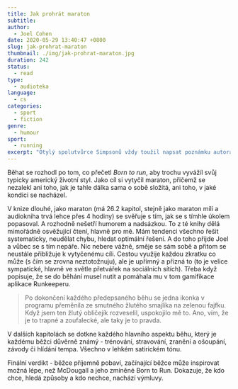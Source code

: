 ```yaml
---
title: Jak prohrát maraton
subtitle:
author:
  - Joel Cohen
date: 2020-05-29 13:40:47 +0800
slug: jak-prohrat-maraton
thumbnail: ./img/jak-prohrat-maraton.jpg
duration: 242
status:
  - read
type:
  - audioteka
language:
  - cs
categories:
  - sport
  - fiction
genre:
  - humour
sport:
  - running
excerpt: "Otylý spolutvůrce Simpsonů vždy toužil napsat poznámku autora. Musil kvůli tomu ale nejdříve splodit knihy. Spolu s tím se rozhodl uběhnout maraton, což do sebe pěkně zapadlo. Svou strastiplnou cestu zanamenal a čtenáři říká - &bdquo;když jsem to zvládl i já, představte si, co teprve dokážete vy!&ldquo;"
---
```


Běhat se rozhodl po tom, co přečetl <em>Born to run</em>, aby trochu vyvážil svůj typicky americký životní styl. Jako cíl si vytyčil maraton, přičemž se nezalekl ani toho, jak je tahle dálka sama o sobě složitá, ani toho, v jaké kondici se nacházel.

V knize dlouhé, jako maraton (má 26.2 kapitol, stejně jako maraton mílí a audiokniha trvá lehce přes 4 hodiny) se svěřuje s tím, jak se s tímhle úkolem popasoval. A rozhodně nešetří humorem a nadsázkou. To z té knihy dělá mimořádně osvěžující čtení, hlavně pro mě. Mám tendenci všechno řešit systematicky, neudělat chybu, hledat optimální řešení. A do toho přijde Joel a vůbec se s tím nepáře. Nic nebere vážně, směje se sám sobě a přitom se neustále přibližuje k vytyčenému cíli. Cestou využije každou zkratku co může (s čím se zrovna neztotožnuju), ale je upřímný a přizná to (to je velice sympatické, hlavně ve světle přetvářek na sociálních sítích). Třeba když popisuje, že se do běhání musel nutit a pomáhala mu v tom gamifikace aplikace Runkeeperu.

> Po dokončení každého předepsaného běhu se jedna ikonka v programu přeměnila ze smutného žlutého smajlíka na zelenou fajfku. Když jsem ten žlutý obličejík rozveselil, uspokojilo mě to. Ano, vím, že je to trapné a zoufalecké, ale taky je to pravda.

V dalších kapitolách se dotkne každého hlavního aspektu běhu, který je každému běžci důvěrně známý - trénování, stravování, zranění a ošoupání, závody či hlídání tempa. Všechno v lehkém satirickém tónu.

Finální verdikt - běžce příjemně pobaví, začínající běžce může inspirovat možná lépe, než McDougall a jeho zmíněné Born to Run. Dokazuje, že kdo chce, hledá způsoby a kdo nechce, nachází výmluvy.
